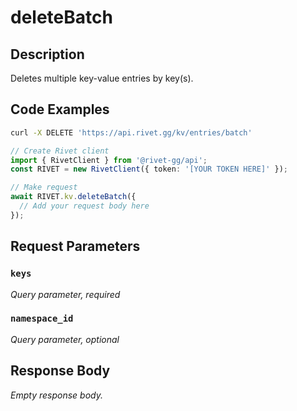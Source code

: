 

# deleteBatch

<ExperimentalFeature />

## Description

Deletes multiple key-value entries by key(s).


## Code Examples

<CodeGroup title='Request' tag='DELETE' label='https://api.rivet.gg/kv/entries/batch'>

```bash {{ "title": "cURL" }}
curl -X DELETE 'https://api.rivet.gg/kv/entries/batch'
```

```ts
// Create Rivet client
import { RivetClient } from '@rivet-gg/api';
const RIVET = new RivetClient({ token: '[YOUR TOKEN HERE]' });

// Make request
await RIVET.kv.deleteBatch({
  // Add your request body here
});
```

</CodeGroup>


## Request Parameters


### `keys`

_Query parameter, required_





### `namespace_id`

_Query parameter, optional_





## Response Body

_Empty response body._
